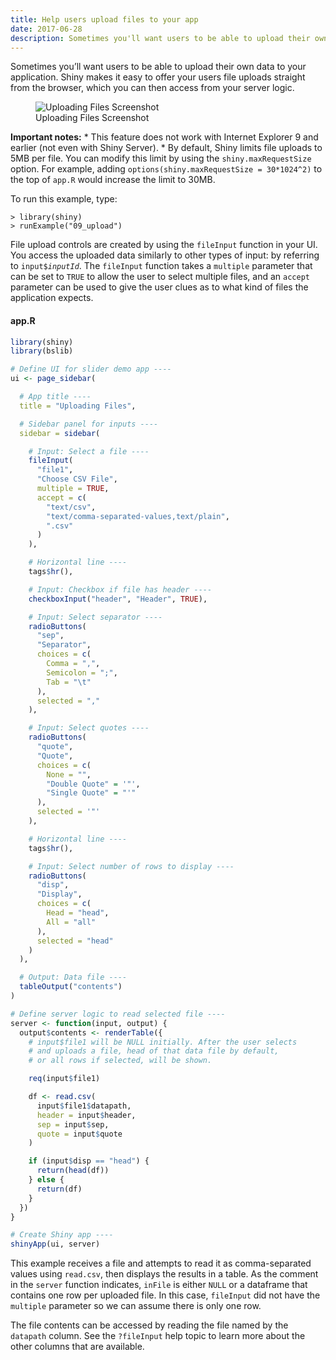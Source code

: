 ```yaml
---
title: Help users upload files to your app
date: 2017-06-28
description: Sometimes you'll want users to be able to upload their own data to your application. Shiny makes it easy to offer your users file uploads straight from the browser, which you can then access from your server logic.
---
```


Sometimes you'll want users to be able to upload their own data to your application. Shiny makes it easy to offer your users file uploads straight from the browser, which you can then access from your server logic.

![Uploading Files Screenshot](09_upload.png){fig-alt="Shiny app for Uploading files"}

**Important notes:**
* This feature does not work with Internet Explorer 9 and earlier (not even with Shiny Server).
* By default, Shiny limits file uploads to 5MB per file. You can modify this limit by using the `shiny.maxRequestSize` option. For example, adding `options(shiny.maxRequestSize = 30*1024^2)` to the top of `app.R` would increase the limit to 30MB.

To run this example, type:

````console
> library(shiny)
> runExample("09_upload")
````

File upload controls are created by using the `fileInput` function in your UI. You access the uploaded data similarly to other types of input: by referring to <code>input$<i>inputId</i></code>. The `fileInput` function takes a `multiple` parameter that can be set to `TRUE` to allow the user to select multiple files, and an `accept` parameter can be used to give the user clues as to what kind of files the application expects.

#### app.R

````r
library(shiny)
library(bslib)

# Define UI for slider demo app ----
ui <- page_sidebar(

  # App title ----
  title = "Uploading Files",

  # Sidebar panel for inputs ----
  sidebar = sidebar(

    # Input: Select a file ----
    fileInput(
      "file1",
      "Choose CSV File",
      multiple = TRUE,
      accept = c(
        "text/csv",
        "text/comma-separated-values,text/plain",
        ".csv"
      )
    ),

    # Horizontal line ----
    tags$hr(),

    # Input: Checkbox if file has header ----
    checkboxInput("header", "Header", TRUE),

    # Input: Select separator ----
    radioButtons(
      "sep",
      "Separator",
      choices = c(
        Comma = ",",
        Semicolon = ";",
        Tab = "\t"
      ),
      selected = ","
    ),

    # Input: Select quotes ----
    radioButtons(
      "quote",
      "Quote",
      choices = c(
        None = "",
        "Double Quote" = '"',
        "Single Quote" = "'"
      ),
      selected = '"'
    ),

    # Horizontal line ----
    tags$hr(),

    # Input: Select number of rows to display ----
    radioButtons(
      "disp",
      "Display",
      choices = c(
        Head = "head",
        All = "all"
      ),
      selected = "head"
    )
  ),

  # Output: Data file ----
  tableOutput("contents")
)

# Define server logic to read selected file ----
server <- function(input, output) {
  output$contents <- renderTable({
    # input$file1 will be NULL initially. After the user selects
    # and uploads a file, head of that data file by default,
    # or all rows if selected, will be shown.

    req(input$file1)

    df <- read.csv(
      input$file1$datapath,
      header = input$header,
      sep = input$sep,
      quote = input$quote
    )

    if (input$disp == "head") {
      return(head(df))
    } else {
      return(df)
    }
  })
}

# Create Shiny app ----
shinyApp(ui, server)
````

This example receives a file and attempts to read it as comma-separated values using `read.csv`, then displays the results in a table. As the comment in the `server` function indicates, `inFile` is either `NULL` or a dataframe that contains one row per uploaded file. In this case, `fileInput` did not have the `multiple` parameter so we can assume there is only one row.

The file contents can be accessed by reading the file named by the `datapath` column. See the `?fileInput` help topic to learn more about the other columns that are available.
